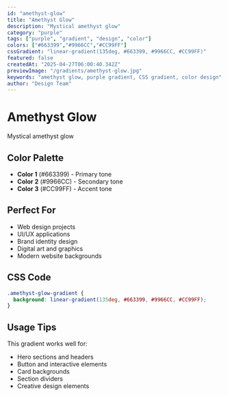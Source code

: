```yaml
---
id: "amethyst-glow"
title: "Amethyst Glow"
description: "Mystical amethyst glow"
category: "purple"
tags: ["purple", "gradient", "design", "color"]
colors: ["#663399","#9966CC","#CC99FF"]
cssGradient: "linear-gradient(135deg, #663399, #9966CC, #CC99FF)"
featured: false
createdAt: "2025-04-27T06:00:40.342Z"
previewImage: "/gradients/amethyst-glow.jpg"
keywords: "amethyst glow, purple gradient, CSS gradient, color design"
author: "Design Team"
---
```


# Amethyst Glow

Mystical amethyst glow

## Color Palette

- **Color 1** (#663399) - Primary tone
- **Color 2** (#9966CC) - Secondary tone
- **Color 3** (#CC99FF) - Accent tone

## Perfect For

- Web design projects
- UI/UX applications
- Brand identity design
- Digital art and graphics
- Modern website backgrounds

## CSS Code

```css
.amethyst-glow-gradient {
  background: linear-gradient(135deg, #663399, #9966CC, #CC99FF);
}
```

## Usage Tips

This gradient works well for:
- Hero sections and headers
- Button and interactive elements
- Card backgrounds
- Section dividers
- Creative design elements

